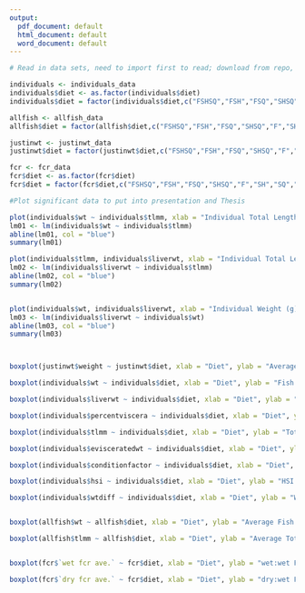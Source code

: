 ```yaml
---
output:
  pdf_document: default
  html_document: default
  word_document: default
---
```


```r
# Read in data sets, need to import first to read; download from repo, then import to environment; knitted to Word to extract figures

individuals <- individuals_data
individuals$diet <- as.factor(individuals$diet)
individuals$diet = factor(individuals$diet,c("FSHSQ","FSH","FSQ","SHSQ","F","SH","SQ","PELL"))

allfish <- allfish_data
allfish$diet = factor(allfish$diet,c("FSHSQ","FSH","FSQ","SHSQ","F","SH","SQ","PELL"))

justinwt <- justinwt_data
justinwt$diet = factor(justinwt$diet,c("FSHSQ","FSH","FSQ","SHSQ","F","SH","SQ","PELL"))

fcr <- fcr_data
fcr$diet <- as.factor(fcr$diet)
fcr$diet = factor(fcr$diet,c("FSHSQ","FSH","FSQ","SHSQ","F","SH","SQ","PELL"))

#Plot significant data to put into presentation and Thesis

plot(individuals$wt ~ individuals$tlmm, xlab = "Individual Total Length (mm)", ylab = "Individual Weight (g)", main = "Individual Weight vs Length Relationship", pch = 16, las = 1)
lm01 <- lm(individuals$wt ~ individuals$tlmm)
abline(lm01, col = "blue")
summary(lm01)

plot(individuals$tlmm, individuals$liverwt, xlab = "Individual Total Length (mm)", ylab = "Individual Liver Weight (g)", main = "Individual Total Length vs Liver Weight HSI", pch = 16, las = 1)
lm02 <- lm(individuals$liverwt ~ individuals$tlmm)
abline(lm02, col = "blue")
summary(lm02)


plot(individuals$wt, individuals$liverwt, xlab = "Individual Weight (g)", ylab = "Individual Liver Weight (g)", main = "Individual Weight vs Liver Weight Relationship", pch = 16, las = 1)
lm03 <- lm(individuals$liverwt ~ individuals$wt)
abline(lm03, col = "blue")
summary(lm03)



boxplot(justinwt$weight ~ justinwt$diet, xlab = "Diet", ylab = "Average Fish Weight (g)", main = "Average Fish Weight Across Diets", ylim = c(0,200), las = 1,par(cex.axis=0.70))

boxplot(individuals$wt ~ individuals$diet, xlab = "Diet", ylab = "Fish Weight (g)", main = "Average Fish Weight Across Diets", ylim = c(0,200), las = 1,par(cex.axis=0.70))

boxplot(individuals$liverwt ~ individuals$diet, xlab = "Diet", ylab = "Liver Weight (g)", main = "Average Fish Liver Weight Across Diets", las = 1,par(cex.axis=0.70))

boxplot(individuals$percentviscera ~ individuals$diet, xlab = "Diet", ylab = "Percent Viscera (%)", main = "Average Fish Percent Viscera Across Diets", ylim = c(0,16), las = 1,par(cex.axis=0.70))

boxplot(individuals$tlmm ~ individuals$diet, xlab = "Diet", ylab = "Total Length (mm)", main = "Average Fish Total Length Across Diets", las = 1,par(cex.axis=0.70))

boxplot(individuals$evisceratedwt ~ individuals$diet, xlab = "Diet", ylab = "Eviscerated Weight (g)", main = "Average Fish Eviscerated Weights Across Diets", las = 1,par(cex.axis=0.70))

boxplot(individuals$conditionfactor ~ individuals$diet, xlab = "Diet", ylab = "Condition Factor (g/cm^3)", main = "Average Fish Condition Factor Across Diets", las = 1,par(cex.axis=0.70))

boxplot(individuals$hsi ~ individuals$diet, xlab = "Diet", ylab = "HSI (g/mm)*100", main = "Average Fish Heposomatic Index Across Diets", las = 1,par(cex.axis=0.70))

boxplot(individuals$wtdiff ~ individuals$diet, xlab = "Diet", ylab = "Weight Difference (g)", main = "Average Fish Total Weight - Eviscerated Weight", ylim = c(0,20), las = 1,par(cex.axis=0.70))


boxplot(allfish$wt ~ allfish$diet, xlab = "Diet", ylab = "Average Fish Weight (g)", main = "Average Fish Weight Across Diets", ylim = c(0,250), las = 1,par(cex.axis=0.75))

boxplot(allfish$tlmm ~ allfish$diet, xlab = "Diet", ylab = "Average Total Length (mm)", main = "Average Fish Total Length Across Diets", ylim = c(0,300), las = 1,par(cex.axis=0.70))


boxplot(fcr$`wet fcr ave.` ~ fcr$diet, xlab = "Diet", ylab = "wet:wet FCR", main = "FCR of wet feed:wet biomass accross diets", ylim = c(0,8), las = 1, par(cex.axis=0.70))

boxplot(fcr$`dry fcr ave.` ~ fcr$diet, xlab = "Diet", ylab = "dry:wet FCR", main = "FCR of dry feed:wet biomass accross diets", ylim = c(0,2), las = 1, par(cex.axis=0.70))

```
